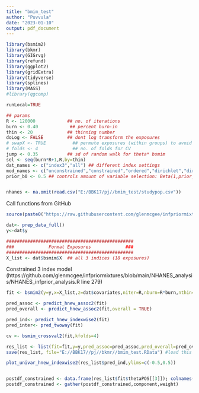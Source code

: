 ```yaml
---
title: "bmim_test"
author: "Puvvula"
date: "2023-01-10"
output: pdf_document
---
```


```r
library(bsmim2)
library(bkmr)
library(GIGrvg)
library(refund)
library(ggplot2)
library(gridExtra)
library(tidyverse)
library(splines)
library(MASS)
#library(qgcomp)
```


```r
runLocal=TRUE

## params
R <- 120000            ## no. of iterations
burn <- 0.40            ## percent burn-in
thin <- 20             ## thinning number
doLog <- FALSE         ## dont log transform the exposures
# swapX <- TRUE          ## permute exposures (within groups) to avoid artifacts as a result of unique correlation structure
# folds <- 4             ## no. of folds for CV
jump <- 0.35           ## sd of random walk for theta* bsmim
sel <- seq(burn*R+1,R,by=thin) 
dat_names <- c("index3","all") ## different index settings
mod_names <- c("unconstrained","constrained","ordered","dirichlet","dirichlet_varsel","TEQ") ## different models to fit
prior_b0 <- 0.5 ## controls amount of variable selection: Beta(1,prior_b0)


nhanes <- na.omit(read.csv("E:/BBK17/pj//bmim_test/studypop.csv"))

```

Call functions from GitHub
```r
source(paste0("https://raw.githubusercontent.com/glenmcgee/infpriormixtures/main/NHANES_analysis/NHANES_cleandat_infprior.R"))
```


```r
dat<- prep_data_full()
y<-dat$y
```


```r
################################################
###             Format Exposures             ###
################################################
X_list <- dat$bsmim$X  ## all 3 indices (18 exposures)

```


Constrained 3 index model 
(https://github.com/glenmcgee/infpriormixtures/blob/main/NHANES_analysis/NHANES_infprior_analysis.R
line 279)
```r
fit <- bsmim2(y=y,x=X_list,z=dat$covariates,niter=R,nburn=R*burn,nthin=thin,prior_sigma=c(0.001,0.001),prior_lambda_shaperate=c(1,0.1),gaussian=TRUE,spike_slab=TRUE,gauss_prior=TRUE,prior_theta_slab_sd=0.25,stepsize_theta=jump,basis.opts=NULL,draw_h=FALSE,constraints=c(cnstrs,1),prior_slabpos=c(1.6,8),prior_pi=c(1,prior_b0)) ## shape and rate for gamma on thetastar
```



```r
pred_assoc <- predict_hnew_assoc2(fit)
pred_overall <- predict_hnew_assoc2(fit,overall = TRUE)

pred_ind<- predict_hnew_indexwise2(fit)
pred_inter<- pred_twoway(fit)

cv <- bsmim_crossval2(fit,kfolds=4) 

res_list <- list(fit=fit,y=y,pred_assoc=pred_assoc,pred_overall=pred_overall,pred_ind=pred_ind,pred_inter=pred_inter)
save(res_list, file="E://BBK17//pj//bkmr//bmim_test.RData") #load this for results
```


```r
plot_univar_hnew_indexwise2(res_list$pred_ind,ylims=c(-0.5,0.5))


postdf_constrained <- data.frame(res_list$fit$thetaPOS[[3]]); colnames(postdf_constrained) <- as.character(1:8)
postdf_constrained <- gather(postdf_constrained,component,weight)
```

